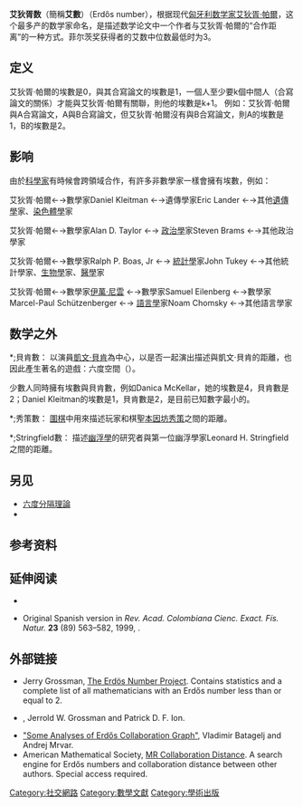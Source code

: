 {{noteTA
|1=zh-hans:埃尔德什; zh-hant:艾狄胥;
}}
'''艾狄胥数'''（簡稱'''艾數'''）（Erdős number），根据现代[[匈牙利|匈牙利]][[数学家|数学家]][[艾狄胥·帕爾|艾狄胥·帕爾]]，这个最多产的数学家命名，是描述数学论文中一个作者与艾狄胥·帕爾的“合作距离”的一种方式。菲尔茨奖获得者的艾数中位数最低时为3。

==定义==
艾狄胥·帕爾的埃數是0，與其合寫論文的埃數是1，一個人至少要k個中間人（合寫論文的關係）才能與艾狄胥·帕爾有關聯，則他的埃數是k+1。
例如：艾狄胥·帕爾與A合寫論文，A與B合寫論文，但艾狄胥·帕爾沒有與B合寫論文，則A的埃數是1，B的埃數是2。

==影响==
由於[[科學家|科學家]]有時候會跨領域合作，有許多非數學家一樣會擁有埃數，例如：

艾狄胥·帕爾←→數學家Daniel Kleitman ←→遺傳學家Eric Lander ←→其他[[遺傳學|遺傳學]]家、[[染色體學|染色體學]]家

艾狄胥·帕爾←→數學家Alan D. Taylor ←→ [[政治學|政治學]]家Steven Brams ←→其他政治學家

艾狄胥·帕爾←→數學家Ralph P. Boas, Jr ←→ [[統計學|統計學]]家John Tukey ←→其他統計學家、[[生物學|生物學]]家、[[醫學|醫學]]家

艾狄胥·帕爾←→數學家[[伊萬·尼雲|伊萬·尼雲]] ←→數學家Samuel Eilenberg ←→數學家Marcel-Paul Schützenberger ←→ [[語言學|語言學]]家Noam Chomsky ←→其他語言學家

==数学之外==
*;貝肯數：
以演員[[凱文·貝肯|凱文·貝肯]]為中心，以是否一起演出描述與凱文·貝肯的距離，也因此產生著名的遊戲：六度空間（{{tsl|en|Six Degrees of Kevin Bacon|}}）。

少數人同時擁有埃數與貝肯數，例如Danica McKellar，她的埃數是4，貝肯數是2；Daniel Kleitman的埃數是1，貝肯數是2，是目前已知數字最小的。

*;秀策數：
[[圍棋|圍棋]]中用來描述玩家和棋聖[[本因坊秀策|本因坊秀策]]之間的距離。

*;Stringfield數：
描述[[幽浮學|幽浮學]]的研究者與第一位幽浮學家Leonard H. Stringfield之間的距離。

==另见==
*[[六度分隔理論|六度分隔理論]]
*{{tsl|en|List of people by Erdős number|}}

==参考资料==
{{reflist}}

==延伸阅读==
*{{cite journal | author = Goffman, Casper | title = And What Is Your Erdös Number? | journal = American Mathematical Monthly | volume = 76 | issue = 7 | year = 1969 | pages = 791 | doi = 10.2307/2317868}}
*{{cite journal | title = Famous Trails to Paul Erdős | author = De Castro, Rodrigo; Grossman, Jerrold W. | journal = The Mathematical Intelligencer | volume = 21 | issue = 3 | year = 1999 | pages = 51–63 | url = http://www.oakland.edu/enp/trails.ps | id = {{MathSciNet | id = 1709679}} | deadurl = yes | archiveurl = https://web.archive.org/web/20041105184436/http://www.oakland.edu/enp/trails.ps | archivedate = 2004-11-05 | access-date = 2007-05-13 }} Original Spanish version in ''Rev. Acad. Colombiana Cienc. Exact. Fís. Natur.'' '''23''' (89) 563–582, 1999, {{MathSciNet | id = 1744115}}.

==外部链接==
* Jerry Grossman, [http://www.oakland.edu/enp The Erdös Number Project]. Contains statistics and a complete list of all mathematicians with an Erdős number less than or equal to 2. 
* {{Wayback|url=http://www.oakland.edu/enp |date=20070613183802 }}, Jerrold W. Grossman and Patrick D. F. Ion. 
* [https://web.archive.org/web/20060316021935/http://vlado.fmf.uni-lj.si/pub/networks/doc/erdos/erdos.pdf "Some Analyses of Erdős Collaboration Graph"], Vladimir Batagelj and Andrej Mrvar.
* American Mathematical Society, [http://www.ams.org/mathscinet/collaborationDistance.html MR Collaboration Distance]{{Wayback|url=http://www.ams.org/mathscinet/collaborationDistance.html |date=20170729164607 }}. A search engine for Erdős numbers and collaboration distance between other authors. Special access required.

[[Category:社交網路|Category:社交網路]]
[[Category:數學文獻|Category:數學文獻]]
[[Category:學術出版|Category:學術出版]]